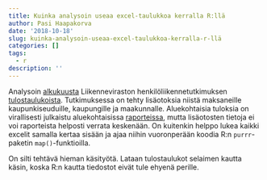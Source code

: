 ```yaml
---
title: Kuinka analysoin useaa excel-taulukkoa kerralla R:llä
author: Pasi Haapakorva
date: '2018-10-18'
slug: kuinka-analysoin-useaa-excel-taulukkoa-kerralla-r-llä
categories: []
tags:
  - r
description: ''
---
```

Analysoin [alkukuusta](https://haapakorva.fi/2018/10/05/2018-10-05-oulun-kaupunkialueella-joka-nelj%C3%A4s-matka-tehd%C3%A4%C3%A4n-polkupy%C3%B6r%C3%A4ll%C3%A4/) Liikenneviraston henkilöliikennetutkimuksen [tulostaulukoista](https://www.liikennevirasto.fi/tilastot/henkiloliikennetutkimus/tuloksia-taulukoina#.W8imDmgzavs). Tutkimuksessa on tehty lisäotoksia niistä maksaneille kaupunkiseuduille, kaupungille ja maakunnalle. Aluekohtaisia tuloksia on virallisesti julkaistu aluekohtaisissa [raporteissa](https://www.liikennevirasto.fi/documents/20473/434710/Seutujulkaisu_HLT2016_Oulun_seutu.pdf/02c88fbd-a9fb-4905-a637-f72a3cd47f5d), mutta lisäotosten tietoja ei voi raporteista helposti verrata keskenään. On kuitenkin helppo lukea kaikki excelit samalla kertaa sisään ja ajaa niihin vuoronperään koodia R:n `purrr`-paketin `map()`-funktioilla.

On silti tehtävä hieman käsityötä. Lataan tulostaulukot selaimen kautta käsin, koska R:n kautta tiedostot eivät tule ehyenä perille.
